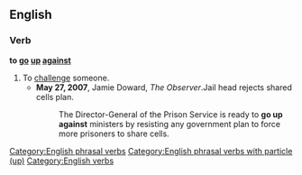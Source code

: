 ==English==

===Verb===
'''to [[go]] [[up]] [[against]]'''

#To [[challenge]] someone.
#*'''May 27, 2007''',  Jamie Doward, ''The Observer''.Jail head rejects shared cells plan. 
#*: The Director-General of the Prison Service is ready to '''go up against''' ministers by resisting any government plan to force more prisoners to share cells.

[[Category:English phrasal verbs]]
[[Category:English phrasal verbs with particle (up)]]
[[Category:English verbs]]